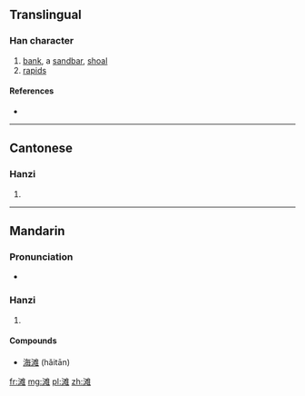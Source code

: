 {{also|灘}}
==Translingual==

===Han character===
{{Han char|rn=85|rad=水|as=10|sn=13|four=|canj=水水人土 (EEOG)}}

# [[bank]], a [[sandbar]], [[shoal]]
# [[rapids]]

====References====
* {{Han ref|kx=0643.241|hdz=31711.060|uh=6EE9|ud=28393}}

----

==Cantonese==

===Hanzi===
{{yue-hanzi|jyut=|y=taan1|tra=灘}}

# {{defn|lang=yue|sort=水10}}

----

==Mandarin==

===Pronunciation===
* {{audio|Zh-tan.ogg|Audio}}

===Hanzi===
{{cmn-hanzi|tra=灘|pin=[[tān]] ([[tan1]])|wg=t'an<sup>1</sup>}}

# {{defn|lang=cmn|sort=水10}}

====Compounds====
* [[海滩]] (hǎitān)

[[fr:滩]]
[[mg:滩]]
[[pl:滩]]
[[zh:滩]]